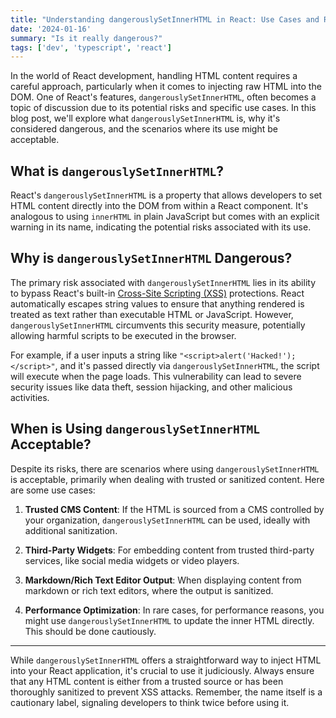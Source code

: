 ```yaml
---
title: "Understanding dangerouslySetInnerHTML in React: Use Cases and Risks"
date: '2024-01-16'
summary: "Is it really dangerous?"
tags: ['dev', 'typescript', 'react']
---
```


In the world of React development, handling HTML content requires a careful approach, particularly when it comes to injecting raw HTML into the DOM. One of React's features, `dangerouslySetInnerHTML`, often becomes a topic of discussion due to its potential risks and specific use cases. In this blog post, we'll explore what `dangerouslySetInnerHTML` is, why it's considered dangerous, and the scenarios where its use might be acceptable.

## What is `dangerouslySetInnerHTML`?

React's `dangerouslySetInnerHTML` is a property that allows developers to set HTML content directly into the DOM from within a React component. It's analogous to using `innerHTML` in plain JavaScript but comes with an explicit warning in its name, indicating the potential risks associated with its use.

## Why is `dangerouslySetInnerHTML` Dangerous?

The primary risk associated with `dangerouslySetInnerHTML` lies in its ability to bypass React's built-in [Cross-Site Scripting (XSS)](https://owasp.org/www-community/attacks/xss/) protections. React automatically escapes string values to ensure that anything rendered is treated as text rather than executable HTML or JavaScript. However, `dangerouslySetInnerHTML` circumvents this security measure, potentially allowing harmful scripts to be executed in the browser.

For example, if a user inputs a string like `"<script>alert('Hacked!');</script>"`, and it's passed directly via `dangerouslySetInnerHTML`, the script will execute when the page loads. This vulnerability can lead to severe security issues like data theft, session hijacking, and other malicious activities.

## When is Using `dangerouslySetInnerHTML` Acceptable?

Despite its risks, there are scenarios where using `dangerouslySetInnerHTML` is acceptable, primarily when dealing with trusted or sanitized content. Here are some use cases:

1. **Trusted CMS Content**: If the HTML is sourced from a CMS controlled by your organization, `dangerouslySetInnerHTML` can be used, ideally with additional sanitization.

2. **Third-Party Widgets**: For embedding content from trusted third-party services, like social media widgets or video players.

3. **Markdown/Rich Text Editor Output**: When displaying content from markdown or rich text editors, where the output is sanitized.

4. **Performance Optimization**: In rare cases, for performance reasons, you might use `dangerouslySetInnerHTML` to update the inner HTML directly. This should be done cautiously.

---

While `dangerouslySetInnerHTML` offers a straightforward way to inject HTML into your React application, it's crucial to use it judiciously. Always ensure that any HTML content is either from a trusted source or has been thoroughly sanitized to prevent XSS attacks. Remember, the name itself is a cautionary label, signaling developers to think twice before using it.